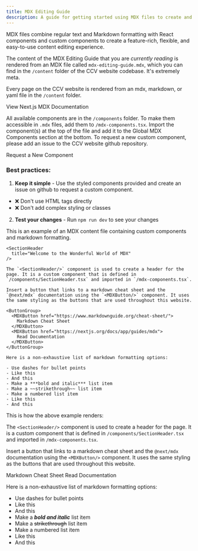 ```yaml
---
title: MDX Editing Guide
description: A guide for getting started using MDX files to create and edit content in the CCV website.
---
```


<ContentSection title="What is MDX?">

MDX files combine regular text and Markdown formatting with React components and custom components to create a feature-rich, flexible, and easy-to-use content editing experience.

The content of the MDX Editing Guide that you are *currently reading* is rendered from an MDX file called `mdx-editing-guide.mdx`, which you can find in the `/content` folder of the CCV website codebase.  It's extremely meta.

Every page on the CCV website is rendered from an mdx, markdown, or yaml file in the `/content` folder.

<MDXButton href="https://nextjs.org/docs/app/guides/mdx">
    View Next.js MDX Documentation
</MDXButton>

</ContentSection>

<ContentSection title="Available Components">

All available components are in the `/components` folder. To make them accessible in `.mdx` files, add them to `/mdx-components.tsx`. Import the component(s) at the top of the file and add it to the Global MDX Components section at the bottom. To request a new custom component, please add an issue to the CCV website github repository.

<MDXButton href="https://github.com/brown-ccv/ccv-website/issues">
    Request a New Component
</MDXButton>

### Best practices:

1. **Keep it simple** - Use the styled components provided and create an issue on github to request a custom component.
  - ❌ Don't use HTML tags directly
  - ❌ Don't add complex styling or classes
2. **Test your changes** - Run `npm run dev` to see your changes
</ContentSection>

<ContentSection title="Example MDX File">

This is an example of an MDX content file containing custom components and markdown formatting.


```tsx
<SectionHeader
  title="Welcome to the Wonderful World of MDX"
/>

The `<SectionHeader/>` component is used to create a header for the page. It is a custom component that is defined in `/components/SectionHeader.tsx` and imported in `/mdx-components.tsx`.

Insert a button that links to a markdown cheat sheet and the `@next/mdx` documentation using the `<MDXButton/>` component. It uses the same styling as the buttons that are used throughout this website.

<ButtonGroup>
  <MDXButton href="https://www.markdownguide.org/cheat-sheet/">
    Markdown Cheat Sheet
  </MDXButton>
  <MDXButton href="https://nextjs.org/docs/app/guides/mdx">
    Read Documentation
  </MDXButton>
</ButtonGroup>

Here is a non-exhaustive list of markdown formatting options:

- Use dashes for bullet points
- Like this
- And this
- Make a ***bold and italic*** list item
- Make a ~~strikethrough~~ list item 
- Make a numbered list item
- Like this
- And this
```

This is how the above example renders:

<SectionHeader
    title="Welcome to the Wonderful World of MDX"
/>

The `<SectionHeader/>` component is used to create a header for the page. It is a custom component that is defined in `/components/SectionHeader.tsx` and imported in `/mdx-components.tsx`.

Insert a button that links to a markdown cheat sheet and the `@next/mdx` documentation using the `<MDXButton/>` component. It uses the same styling as the buttons that are used throughout this website.

<ButtonGroup>
    <MDXButton href="https://www.markdownguide.org/cheat-sheet/">
        Markdown Cheat Sheet
    </MDXButton>
    <MDXButton href="https://nextjs.org/docs/app/guides/mdx">
        Read Documentation
    </MDXButton>
</ButtonGroup>

Here is a non-exhaustive list of markdown formatting options:

- Use dashes for bullet points
- Like this
- And this
- Make a ***bold and italic*** list item
- Make a ~~strikethrough~~ list item
- Make a numbered list item
- Like this
- And this

</ContentSection>